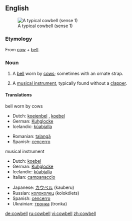 {{wikipedia}}
==English==
[[Image:Cowbell-2.jpg|thumb|right|A typical cowbell (sense 1)]]

===Etymology===
From [[cow]] + [[bell]].

===Noun===
{{en-noun}}

# A [[bell]] worn by [[cow]]s; sometimes with an ornate strap.
# {{musici}} A [[musical instrument]], typically found without a [[clapper]].

====Translations====
;bell worn by cows
{{top}}
*Dutch: [[koeienbel]] {{f}}, [[koebel]] {{f}}
*German: [[Kuhglocke]] {{f}}
*Icelandic: [[kúabjalla]] {{f}}
{{mid}}
*Romanian: [[talangă]] {{f}}
*Spanish: [[cencerro]] {{m}}
{{bottom}}

;musical instrument
{{top}}
*Dutch: [[koebel]] {{f}}
*German: [[Kuhglocke]] {{f}}
*Icelandic: [[kúabjalla]] {{f}}
*Italian: [[campanaccio]] {{m}}
{{mid}}
*Japanese: [[カウベル]] (kauberu)
*Russian: [[колоколец]] (kolokólets) {{m}}
*Spanish: [[cencerro]] {{m}}
*Ukrainian: [[тронка]] (tronka) {{f}}
{{bottom}}

[[de:cowbell]]
[[ru:cowbell]]
[[vi:cowbell]]
[[zh:cowbell]]